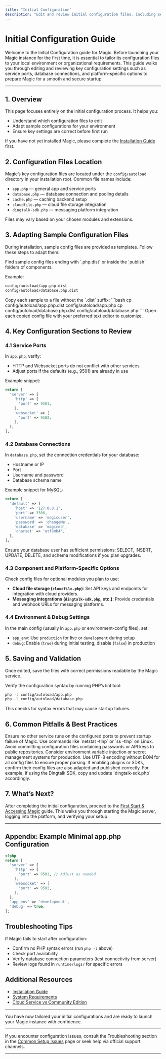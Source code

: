 ```yaml
---
title: "Initial Configuration"
description: "Edit and review initial configuration files, including service ports, database connections, and platform-specific options. This page outlines how to adapt sample config files to your local or organizational needs before first launch."
---
```


# Initial Configuration Guide

Welcome to the Initial Configuration guide for Magic. Before launching your Magic instance for the first time, it is essential to tailor its configuration files to your local environment or organizational requirements. This guide walks you through editing and reviewing key configuration settings such as service ports, database connections, and platform-specific options to prepare Magic for a smooth and secure startup.

---

## 1. Overview

This page focuses entirely on the initial configuration process. It helps you:

- Understand which configuration files to edit
- Adapt sample configurations for your environment
- Ensure key settings are correct before first run

If you have not yet installed Magic, please complete the [Installation Guide](../prerequisites-installation/installation-guide) first.


## 2. Configuration Files Location

Magic’s key configuration files are located under the `config/autoload` directory in your installation root. Common file names include:

- `app.php` — general app and service ports
- `database.php` — database connection and pooling details
- `cache.php` — caching backend setup
- `cloudfile.php` — cloud file storage integration
- `dingtalk-sdk.php` — messaging platform integration

Files may vary based on your chosen modules and extensions.


## 3. Adapting Sample Configuration Files

During installation, sample config files are provided as templates. Follow these steps to adapt them:

<Steps>
<Step title="Locate Sample Files">
Find sample config files ending with `.php.dist` or inside the `publish` folders of components.

Example:
```bash
config/autoload/app.php.dist
config/autoload/database.php.dist
```
</Step>
<Step title="Copy to Active Configs">
Copy each sample to a file without the `.dist` suffix:
```bash
cp config/autoload/app.php.dist config/autoload/app.php
cp config/autoload/database.php.dist config/autoload/database.php
```
</Step>
<Step title="Open for Editing">
Open each copied config file with your preferred text editor to customize.
</Step>
</Steps>


## 4. Key Configuration Sections to Review

### 4.1 Service Ports

In `app.php`, verify:

- HTTP and Websocket ports do not conflict with other services
- Adjust ports if the defaults (e.g., 9501) are already in use

Example snippet:
```php
return [
  'server' => [
    'http' => [
      'port' => 9501,
    ],
    'websocket' => [
      'port' => 9502,
    ],
  ],
];
```


### 4.2 Database Connections

In `database.php`, set the connection credentials for your database:

- Hostname or IP
- Port
- Username and password
- Database schema name

Example snippet for MySQL:
```php
return [
  'default' => [
    'host' => '127.0.0.1',
    'port' => 3306,
    'username' => 'magicuser',
    'password' => 'changeMe',
    'database' => 'magicdb',
    'charset' => 'utf8mb4',
  ],
];
```

<Tip>
Ensure your database user has sufficient permissions: SELECT, INSERT, UPDATE, DELETE, and schema modifications if you plan upgrades.
</Tip>


### 4.3 Component and Platform-Specific Options

Check config files for optional modules you plan to use:

- **Cloud file storage (`cloudfile.php`)**: Set API keys and endpoints for integration with cloud providers.
- **Messaging integrations (`dingtalk-sdk.php`, etc.)**: Provide credentials and webhook URLs for messaging platforms.


### 4.4 Environment & Debug Settings

In the main config (usually in `app.php` or environment-config files), set:

- `app_env`: Use `production` for live or `development` during setup
- `debug`: Enable (`true`) during initial testing, disable (`false`) in production


## 5. Saving and Validation

Once edited, save the files with correct permissions readable by the Magic service.

Verify the configuration syntax by running PHP’s lint tool:

```bash
php -l config/autoload/app.php
php -l config/autoload/database.php
```

This checks for syntax errors that may cause startup failures.


## 6. Common Pitfalls & Best Practices

<AccordionGroup title="Configuration Best Practices and Common Issues">
<Accordion title="Avoid Port Conflicts">
Ensure no other service runs on the configured ports to prevent startup failure of Magic.
Use commands like `netstat -tlnp` or `ss -tlnp` on Linux.
</Accordion>
<Accordion title="Secure Sensitive Data">
Avoid committing configuration files containing passwords or API keys to public repositories.
Consider environment variable injection or secret management systems for production.
</Accordion>
<Accordion title="Consistent File Encoding">
Use UTF-8 encoding without BOM for all config files to ensure proper parsing.
</Accordion>
<Accordion title="Check Dependency Configurations">
If enabling plugins or SDKs, confirm their config files are also adapted and published correctly.
For example, if using the Dingtalk SDK, copy and update `dingtalk-sdk.php` accordingly.
</Accordion>
</AccordionGroup>


## 7. What’s Next?

After completing the initial configuration, proceed to the [First Start & Accessing Magic](../configuration-initial-setup/first-start-and-login) guide. This walks you through starting the Magic server, logging into the platform, and verifying your setup.


---

## Appendix: Example Minimal app.php Configuration

```php
<?php
return [
  'server' => [
    'http' => [
      'port' => 9501, // Adjust as needed
    ],
    'websocket' => [
      'port' => 9502,
    ],
  ],
  'app_env' => 'development',
  'debug' => true,
];
```


## Troubleshooting Tips

If Magic fails to start after configuration:

- Confirm no PHP syntax errors (run `php -l` above)
- Check port availability
- Verify database connection parameters (test connectivity from server)
- Review logs found in `runtime/logs/` for specific errors



## Additional Resources

- [Installation Guide](../prerequisites-installation/installation-guide)
- [System Requirements](../prerequisites-installation/system-requirements)
- [Cloud Service vs Community Edition](../prerequisites-installation/cloud-service-and-community-edition)



---

<Check>
You have now tailored your initial configurations and are ready to launch your Magic instance with confidence.
</Check>

---

If you encounter configuration issues, consult the Troubleshooting section in the [Common Setup Issues](../validation-troubleshooting/common-setup-issues) page or seek help via official support channels.


---